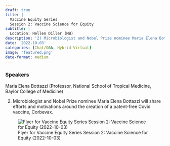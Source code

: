 ```yaml
---
draft: true 
title: |
  Vaccine Equity Series
  Session 2: Vaccine Science for Equity
subtitle: |
  Location: Hellen Diller (MB)
description: '2) Microbiologist and Nobel Prize nominee Maria Elena Bottazzi will share efforts and motivations around the creation of a patent-free Covid vaccine, Corbevax.'
date: '2022-10-03'
categories: [Chat/Q&A, Hybrid Virtual]
image: 'featured.png'
date-format: medium 
---
```



### Speakers  
Maria Elena Bottazzi (Professor, National School of Tropical Medicine, Baylor College of Medicine)

2) Microbiologist and Nobel Prize nominee Maria Elena Bottazzi will share efforts and motivations around the creation of a patent-free Covid vaccine, Corbevax.

![Flyer for Vaccine Equity Series
Session 2: Vaccine Science for Equity (2022-10-03)](featured.png){.lightbox}
